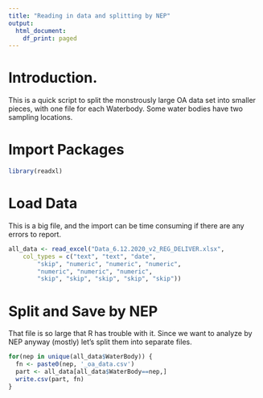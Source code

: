 ```yaml
---
title: "Reading in data and splitting by NEP"
output:
  html_document:
    df_print: paged
---
```


# Introduction.
This is a quick script to split the monstrously large OA data set into smaller
pieces, with one file for each Waterbody. Some water bodies have two sampling
locations.

# Import Packages
```r
library(readxl)
```

# Load Data
This is a big file, and the import can be time consuming if there are any errors to report.
```r
all_data <- read_excel("Data_6.12.2020_v2_REG_DELIVER.xlsx", 
    col_types = c("text", "text", "date", 
        "skip", "numeric", "numeric", "numeric", 
        "numeric", "numeric", "numeric", 
        "skip", "skip", "skip", "skip", "skip"))
```

# Split and Save by NEP
That file is so large that R has trouble with it.  Since we want to analyze by
NEP anyway (mostly) let's split them into separate files.
```r
for(nep in unique(all_data$WaterBody)) {
  fn <- paste0(nep, '_oa_data.csv')
  part <- all_data[all_data$WaterBody==nep,]
  write.csv(part, fn)
}

```

